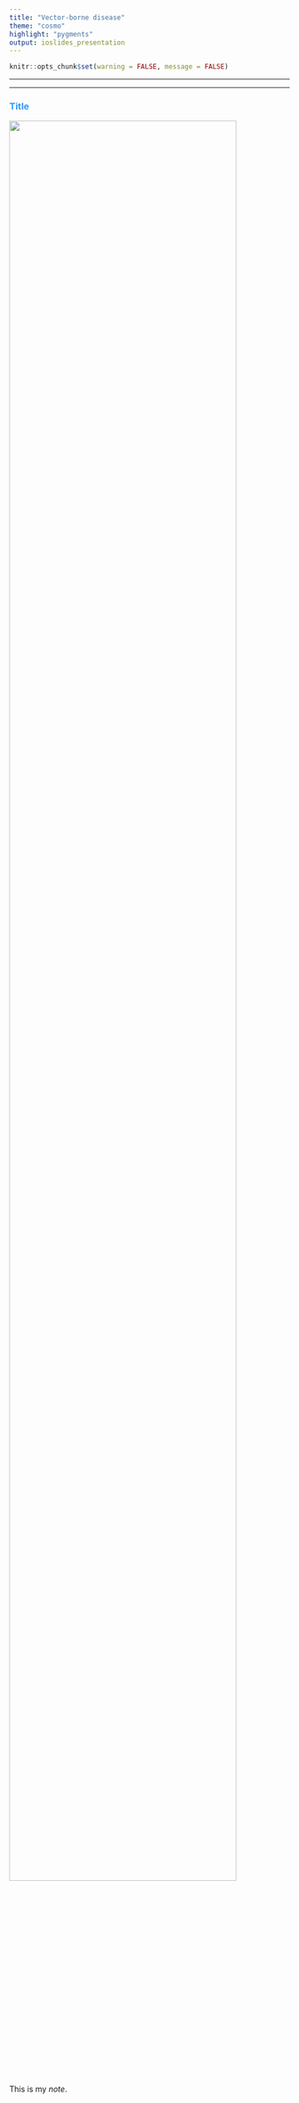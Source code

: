 ```yaml
---
title: "Vector-borne disease"
theme: "cosmo"
highlight: "pygments"
output: ioslides_presentation
---
```


<style type="text/css">
.main-container {
  max-width: 800px;
  margin-left: auto;
  margin-right: auto;
}
h2 { 
 color: #3399ff;		
}
h3 { 
 color: #3399ff;		
}
</style>

```r
knitr::opts_chunk$set(warning = FALSE, message = FALSE) 
```
---


<!-- (mosquito/tick/etc., vector biology, modeling issues, R0, human health impacts, env constraints, ) week 9 from Park 2019 --> 






---

### Title


![](figs/parasites.jpg){width="90%"}




<div class="notes">
This is my *note*.

</div>



